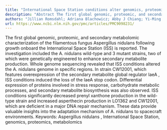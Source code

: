```yaml
---
title: "International Space Station conditions alter genomics, proteomics, and metabolomics inAspergillus nidulans"
description: "Abstract The first global genomic, proteomic, and secondary metabolomic characterization of the filamentous fungus Aspergillus nidulans following growth onboard the International Space Station (ISS) i..."
authors: "Jillian Romsdahl; Adriana Blachowicz; Abby J Chiang; Yi-Ming Chiang; Sawyer Masonjones; Junko Yaegashi; Stefanie Countryman; Fathi Karouia; Markus Kalkum; Jason E Stajich; Kasthuri Venkateswaran; Clay CC Wang"
url: https://www.ncbi.nlm.nih.gov/pmc/articles/PMC9098231/
---
```


The first global genomic, proteomic, and secondary metabolomic characterization of the filamentous fungus Aspergillus nidulans following growth onboard the International Space Station (ISS) is reported. The investigation included the A. nidulans wild-type and 3 mutant strains, two of which were genetically engineered to enhance secondary metabolite production. Whole genome sequencing revealed that ISS conditions altered the A. nidulans genome in specific regions. In strain CW12001, which features overexpression of the secondary metabolite global regulator laeA , ISS conditions induced the loss of the laeA stop codon. Differential expression of proteins involved in stress response, carbohydrate metabolic processes, and secondary metabolite biosynthesis was also observed. ISS conditions significantly decreased prenyl xanthone production in the wild-type strain and increased asperthecin production in LO1362 and CW12001, which are deficient in a major DNA repair mechanism. These data provide valuable insights into the adaptation mechanism of A. nidulans to spacecraft environments. Keywords: Aspergillus nidulans , International Space Station, genomics, proteomics, metabolomics
